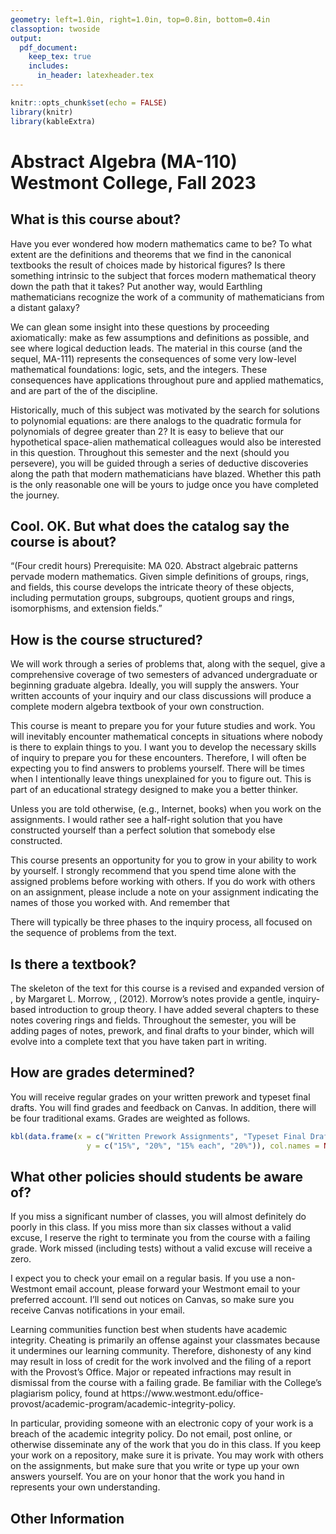 ```yaml
---
geometry: left=1.0in, right=1.0in, top=0.8in, bottom=0.4in
classoption: twoside
output: 
  pdf_document:
    keep_tex: true
    includes:
      in_header: latexheader.tex
---
```


```r
knitr::opts_chunk$set(echo = FALSE)
library(knitr)
library(kableExtra)
```

# Abstract Algebra (MA-110) Westmont College, Fall 2023

## What is this course about?

Have you ever wondered how modern mathematics came to be? To what extent are the definitions and theorems that we find in the canonical textbooks the result of choices made by historical figures? Is there something intrinsic to the subject that forces modern mathematical theory down the path that it takes? Put another way, would Earthling mathematicians recognize the work of a community of mathematicians from a distant galaxy?

We can glean some insight into these questions by proceeding axiomatically: make as few assumptions and definitions as possible, and see where logical deduction leads. The material in this course (and the sequel, MA-111) represents the consequences of some very low-level mathematical foundations: logic, sets, and the integers. These consequences have applications throughout pure and applied mathematics, and are part of the \textit{lingua franca} of the discipline.

Historically, much of this subject was motivated by the search for solutions to polynomial equations: are there analogs to the quadratic formula for polynomials of degree greater than 2? It is easy to believe that our hypothetical space-alien mathematical colleagues would also be interested in this question. Throughout this semester and the next (should you persevere), you will be guided through a series of deductive discoveries along the path that modern mathematicians have blazed. Whether this path is the only reasonable one will be yours to judge once you have completed the journey.

## Cool. OK. But what does the catalog say the course is about?

"(Four credit hours) Prerequisite: MA 020. Abstract algebraic patterns pervade modern mathematics. Given simple definitions of groups, rings, and fields, this course develops the intricate theory of these objects, including permutation groups, subgroups, quotient groups and rings, isomorphisms, and extension fields."

## How is the course structured?

We will work through a series of problems that, along with the sequel, give a comprehensive coverage of two semesters of advanced undergraduate or beginning graduate algebra. Ideally, you will supply the answers. Your written accounts of your inquiry and our class discussions will produce a complete modern algebra textbook of your own construction.

This course is meant to prepare you for your future studies and work.  You will inevitably encounter mathematical concepts in situations where nobody is there to explain things to you.  I want you to develop the necessary skills of inquiry to prepare you for these encounters.  Therefore, I will often be expecting you to find answers to problems yourself.  There will be times when I intentionally leave things unexplained for you to figure out.  This is part of an educational strategy designed to make you a better thinker.

Unless you are told otherwise, \textbf{do not use outside resources} (e.g., Internet, books) when you work on the assignments.  I would rather see a half-right solution that you have constructed yourself than a perfect solution that somebody else constructed.

This course presents an opportunity for you to grow in your ability to work by yourself. I strongly recommend that you spend time alone with the assigned problems before working with others. If you do work with others on an assignment, please include a note on your assignment indicating the names of those you worked with. And remember that \textbf{the work you hand in should represent your own understanding.} 

There will typically be three phases to the inquiry process, all focused on the sequence of problems from the text.
	  \begin{description}
		  \item[Prework:] On most days, there will be a written assignment due the night before class. My expectation is that these prework assignments will be hand written; I encourage you to find an efficient notebook system that allows you to intersperse hand-outs and your own written work. A three-ring binder works well for this purpose.
		  
Use a scanner app (e.g., Genius Scan, Adobe Scan) to make a PDF of your prework and submit it on Canvas. If your prework spans multiple pages, please combine all pages into a single PDF file.
		  
In general, you can receive full credit for less-than-perfect prework assignments, as long as you make significant progress on each problem.  Making progress can include writing down the first and last lines of the proof, and formulating some questions about what you didn't understand.
		  \item[Class Discussion:] The bulk of our class time will be spent discussing the assigned problems that you have attempted in the prework phase. On most days, you will be assigned one or more of the problems to present at the board. First,  students write their solutions (or partial solutions) on the board. Once everyone has finished, we will discuss all the problems together in whole-class discussion. During these discussions you should focus on correcting and completing your prework assignments. Since there is not a traditional textbook for this class, you have the responsibility of recording your own complete solutions for every problem.
		  \item[Final Drafts:]  Each week, a selection of problems will be assigned for you to typeset a final draft of solutions. These final drafts will be graded on logic, exposition, and formatting. You should add your graded and corrected final drafts to your binder, which will grow into a textbook of your own construction.
	  \end{description}


## Is there a textbook?

The skeleton of the text for this course is a revised and expanded version of \textit{Introductory Abstract Algebra}, by Margaret L. Morrow, \textit{Journal of Inquiry Based Learning in Mathematics} \textbf{26}, (2012). Morrow's notes provide a gentle, inquiry-based introduction to group theory. I have added several chapters to these notes covering rings and fields. Throughout the semester, you will be adding pages of notes, prework, and final drafts to your binder, which will evolve into a complete text that you have taken part in writing.

## How are grades determined?
 You will receive regular grades on your written prework and typeset final drafts. You will find grades and feedback on Canvas. In addition, there will be four traditional exams.  Grades are weighted as follows.

```r
kbl(data.frame(x = c("Written Prework Assignments", "Typeset Final Drafts", "Exams (3)", "Final Exam"),
                 y = c("15%", "20%", "15% each", "20%")), col.names = NULL, booktabs = TRUE)
```

## What other policies should students be aware of?

If you miss a significant number of classes, you will almost definitely do poorly in this class.  If you miss more than six classes without a valid excuse, I reserve the right to terminate you from the course with a failing grade.  Work missed (including tests) without a valid excuse will receive a zero.

I expect you to check your email on a regular basis.  If you use a non-Westmont email account, please forward your Westmont email to your preferred account. I'll send out notices on Canvas, so make sure you receive Canvas notifications in your email.

Learning communities function best when students have academic integrity.  Cheating is primarily an offense against your classmates because it undermines our learning community.  Therefore, dishonesty of any kind may result in loss of credit for the work involved and the filing of a report with the Provost's Office. Major or repeated infractions may result in dismissal from the course with a failing grade. Be familiar with the College's plagiarism policy, found at https://www.westmont.edu/office-provost/academic-program/academic-integrity-policy.

In particular, providing someone with an electronic copy of your work is a breach of the academic integrity policy. Do not email, post online, or otherwise disseminate any of the work that you do in this class. If you keep your work on a repository, make sure it is private. You may work with others on the assignments, but make sure that you write or type up your own answers yourself. You are on your honor that the work you hand in represents your own understanding.

\clearpage

## Other Information

\begin{description} 

\item[Professor:] David J. Hunter, Ph.D.
  (\verb!dhunter@westmont.edu!). Student hours are from 1:00--3:30pm on Tuesdays and Thursdays in Winter Hall 303.

 \item[Tentative Schedule:] We will try to conform to the following
  schedule, although it is subject to revision at the instructor's
  discretion.
  \medskip

  { \renewcommand{\arraystretch}{1.1}
\begin{tabular}{||l|l||}
\hline
\textbf{Section} & \textbf{Topic} \\
\hline\hline
 1 & Introduction to Groups \\ \hline
 2 & New Groups from Old \\ \hline
 2.1 & Direct Products of Groups \\ \hline
 2.2 & Subgroups \\ \hline
 2.3 & Cyclic Subgroups \\ \hline
 3 & Homomorphisms and Isomorphisms \\ \hline
 3.1 & Definitions \\ \hline
 3.2 & Preservation of Structure \\ \hline
 3.3 & Kernel and Image \\ \hline
  & \textbf{First Exam} \\ \hline
 4 & Cosets: First Ideas and Applications \\ \hline
 4.1 & Definition and Examples \\ \hline
 4.2 & Cosets and Partitions \\ \hline
 4.3 & Cosets and Group Order \\ \hline
 5 & Normal Subgroups and Quotient Groups \\ \hline
 5.1 & Normal Subgroups \\ \hline
 5.2 & Quotient Groups \\ \hline
 5.3 & Isomorphism Theorems \\ \hline
 6 & Rings and Ideals \\ \hline
 6.1 & Rings \\ \hline
 6.2 & Homomorphisms and Kernels \\ \hline
 6.3 & Ideals \\ \hline
  & \textbf{Second Exam} \\ \hline
 7 & Quotient Rings \\ \hline
 7.1 & Cosets \\ \hline
 7.2 & Constructing Quotient Rings \\ \hline
 7.3 & Isomorphisms \\ \hline
 8 & Divisibility \\ \hline
 8.1 & Integral Domains and Fields \\ \hline
 8.2 & The Division Algorithm \\ \hline
 8.3 & Greatest Common Divisor \\ \hline
 8.4 & The Euclidean Algorithm \\ \hline
  & \textbf{Third Exam} \\ \hline
 9 & Prime Ideals and Maximal Ideals \\ \hline
 9.1 & Roots of Polynomials \\ \hline
 9.2 & Prime Ideals \\ \hline
 9.3 & Maximal Ideals \\ \hline
 9.4 & Field Extensions \\ \hline
  & \textbf{Final Exam} \\ \hline
\end{tabular}
}

\clearpage

\item[General Education Writing Intensive Course:] This course is
  classified as ``writing intensive'' for the purposes of Westmont's general
  education requirements.  Therefore we will spend a significant amount of time
  learning how to write mathematically.  Your written prework assignments will contain many
  problems where you are asked to ``prove'' something, and I will grade these
  proofs taking both correctness and exposition into account.  A selection of problems will be assigned for you to typeset carefully and submit a final draft, doing revisions as necessary. I expect you all to make progress in
  your ability to write mathematically.

\item[Accommodations for Students with Disabilities:] Students who have been diagnosed with a disability (learning, physical or psychological) are strongly encouraged to contact the Disability Services office as early as possible to discuss appropriate accommodations for this course. Formal accommodations will only be granted for students whose disabilities have been verified by the Disability Services office.  These accommodations may be necessary to ensure your equal access to this course.  Please contact the Office of Disability Services (\href{mailto:ods@westmont.edu}{\tt ods@westmont.edu}) or visit \url{https://www.westmont.edu/disability-services} for more information.

\item[Program and Institutional Learning Outcomes:] The
         mathematics department at Westmont College has formulated the
         following learning outcomes for all of its classes. (PLO's)
\begin{enumerate}[noitemsep]
\item Core Knowledge: Students will demonstrate knowledge of the
                  main concepts, skills, and facts of the discipline of
                  mathematics.
\item Communication: Students will be able to communicate mathematical ideas
     following the standard conventions of writing or speaking in the
     discipline.
\item Creativity: Students will demonstrate the ability to formulate and make
     progress toward solving non-routine problems.
\item Christian Connection: Students will incorporate their mathematical skills
     and knowledge into their thinking about their vocations as followers of
     Christ.
         \end{enumerate}
         In addition, the faculty of Westmont College have established common
         learning outcomes for all courses at the institution
         (ILO's). These outcomes are summarized as follows:
(1) Christian Understanding, Practices, and Affections,
(2) Global Awareness and Diversity,
(3) Critical Thinking,
(4) Quantitative Literacy,
(5) Written Communication,
(6) Oral Communication, and
(7) Information Literacy.

\item[Course Learning Outcomes:] The above outcomes are reflected in the
     particular learning outcomes for this course.
     After taking this course, you should be able
     to:
    \begin{itemize}
        \item Demonstrate understanding of modern abstract algebra.
             (PLO 1, ILOs 3,4)
        \item Write mathematical arguments according to the
             standards of the discipline. (PLO 2,
              ILOs 3,5)
        \item Construct solutions to novel problems,
               demonstrating perseverance in the face of open-ended or
               partially-defined contexts. (PLO 3, ILO 3)
        \item Consider the theological implications of the subject matter. (PLO 4, ILO 1)
    \end{itemize}
These outcomes will be assessed by written prework assignments, typeset final drafts, and written exams, as described above.

\end{description}
